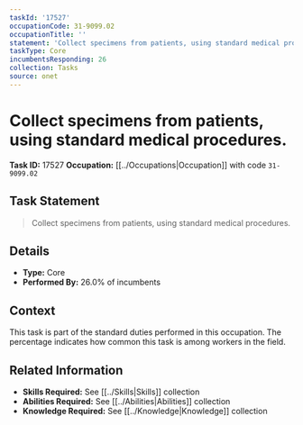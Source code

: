 ```yaml
---
taskId: '17527'
occupationCode: 31-9099.02
occupationTitle: ''
statement: 'Collect specimens from patients, using standard medical procedures.'
taskType: Core
incumbentsResponding: 26
collection: Tasks
source: onet
---
```

# Collect specimens from patients, using standard medical procedures.

**Task ID:** 17527
**Occupation:** [[../Occupations|Occupation]] with code `31-9099.02`

## Task Statement

> Collect specimens from patients, using standard medical procedures.

## Details

- **Type:** Core
- **Performed By:** 26.0% of incumbents

## Context

This task is part of the standard duties performed in this occupation. The percentage indicates how common this task is among workers in the field.

## Related Information

- **Skills Required:** See [[../Skills|Skills]] collection
- **Abilities Required:** See [[../Abilities|Abilities]] collection
- **Knowledge Required:** See [[../Knowledge|Knowledge]] collection
